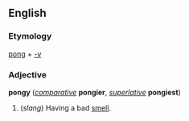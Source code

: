 ==English==
===Etymology===
[[pong]] + [[-y]]

===Adjective===
'''pongy''' (''[[comparative]]'' '''pongier''', ''[[superlative]]'' '''pongiest''')

#(''slang'') Having a bad [[smell]].